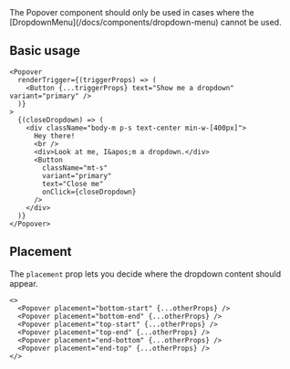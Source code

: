 

<Callout className="mt-m" title="Usage" variant="warning">
  The Popover component should only be used in cases where the
  [DropdownMenu](/docs/components/dropdown-menu) cannot be used.
</Callout>

## Basic usage

<Preview>
  <DemoPopover />
</Preview>

```tsx sandbox
<Popover
  renderTrigger={(triggerProps) => (
    <Button {...triggerProps} text="Show me a dropdown" variant="primary" />
  )}
>
  {(closeDropdown) => (
    <div className="body-m p-s text-center min-w-[400px]">
      Hey there!
      <br />
      <div>Look at me, I&apos;m a dropdown.</div>
      <Button
        className="mt-s"
        variant="primary"
        text="Close me"
        onClick={closeDropdown}
      />
    </div>
  )}
</Popover>
```

## Placement

The `placement` prop lets you decide where the dropdown content should appear.

<Preview className="grid">
  <DemoPopover placement="bottom-start" />
  <DemoPopover placement="bottom-end" />
  <DemoPopover placement="top-start" />
  <DemoPopover placement="top-end" />
  <DemoPopover placement="end-bottom" />
  <DemoPopover placement="end-top" />
</Preview>

```tsx
<>
  <Popover placement="bottom-start" {...otherProps} />
  <Popover placement="bottom-end" {...otherProps} />
  <Popover placement="top-start" {...otherProps} />
  <Popover placement="top-end" {...otherProps} />
  <Popover placement="end-bottom" {...otherProps} />
  <Popover placement="end-top" {...otherProps} />
</>
```
